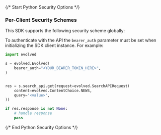 {/* Start Python Security Options */}
### Per-Client Security Schemes

This SDK supports the following security scheme globally:



To authenticate with the API the `bearer_auth` parameter must be set when initializing the SDK client instance. For example:
```python
import evolved

s = evolved.Evolved(
    bearer_auth="<YOUR_BEARER_TOKEN_HERE>",
)


res = s.search_api.get(request=evolved.SearchAPIRequest(
    content=evolved.ContentChoice.NEWS,
    query='<value>',
))

if res.response is not None:
    # handle response
    pass

```
{/* End Python Security Options */}
